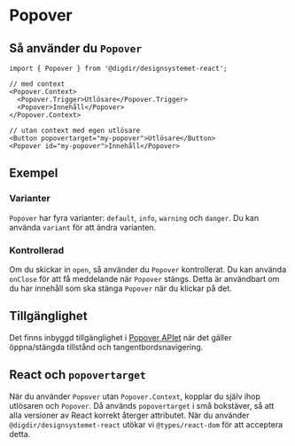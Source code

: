 

<Meta of={PopoverStories} />

# Popover

<Primary />
<Controls />

## Så använder du `Popover`

```tsx
import { Popover } from '@digdir/designsystemet-react';

// med context
<Popover.Context>
  <Popover.Trigger>Utlösare</Popover.Trigger>
  <Popover>Innehåll</Popover>
</Popover.Context>

// utan context med egen utlösare
<Button popovertarget="my-popover">Utlösare</Button>
<Popover id="my-popover">Innehåll</Popover>
```

## Exempel

### Varianter

`Popover` har fyra varianter: `default`, `info`, `warning` och `danger`. Du kan använda `variant` för att ändra varianten.

<Canvas of={PopoverStories.Variants} />

### Kontrollerad

Om du skickar in `open`, så använder du `Popover` kontrollerat. Du kan använda `onClose` för att få meddelande när `Popover` stängs.
Detta är användbart om du har innehåll som ska stänga `Popover` när du klickar på det.

<Canvas of={PopoverStories.Controlled} />

## Tillgänglighet

Det finns inbyggd tillgänglighet i [Popover APIet](https://developer.mozilla.org/en-US/docs/Web/API/Popover_API) när det gäller öppna/stängda tillstånd och tangentbordsnavigering.

## React och `popovertarget`
När du använder `Popover` utan `Popover.Context`, kopplar du själv ihop utlösaren och `Popover`.
Då används `popovertarget` i små bokstäver, så att alla versioner av React korrekt återger attributet.
När du använder `@digdir/designsystemet-react` utökar vi `@types/react-dom` för att acceptera detta.